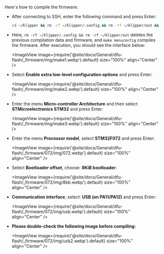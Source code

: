 Here's how to compile the firmware:
* After connecting to SSH, enter the following command and press Enter:

    ```bash
    cd ~/klipper && rm -rf ~/klipper/.config && rm -rf ~/klipper/out && make menuconfig
    ```

* Here, `rm -rf ~/klipper/.config && rm -rf ~/klipper/out` deletes the previous compilation data and firmware, and `make menuconfig` compiles the firmware. After execution, you should see the interface below:

    <ImageView image={require('@site/docs/General/dfu-flash/_firmware/img/make1.webp').default} size="100%" align="Center" />

* Select **Enable extra low-level configuration options** and press Enter:

    <ImageView image={require('@site/docs/General/dfu-flash/_firmware/img/make2.webp').default} size="100%" align="Center" />

* Enter the menu **Micro-controller Architecture** and then select **STMicroelectronics STM32** and press Enter:

    <ImageView image={require('@site/docs/General/dfu-flash/_firmware/img/make3.webp').default} size="100%" align="Center" />

* Enter the menu **Processor model**, select **STM32F072** and press Enter:

    <ImageView image={require('@site/docs/General/dfu-flash/_firmware/072/img/072.webp').default} size="100%" align="Center" />

* Select **Bootloader offset**, choose: **8KiB bootloader**:

    <ImageView image={require('@site/docs/General/dfu-flash/_firmware/072/img/8kb.webp').default} size="100%" align="Center" />

* **Communication interface**, select: **USB (on PA11/PA12)** and press Enter:

    <ImageView image={require('@site/docs/General/dfu-flash/_firmware/072/img/usb.webp').default} size="100%" align="Center" />
* **Please double-check the following image before compiling:**

    <ImageView image={require('@site/docs/General/dfu-flash/_firmware/072/img/usb2.webp').default} size="100%" align="Center" />